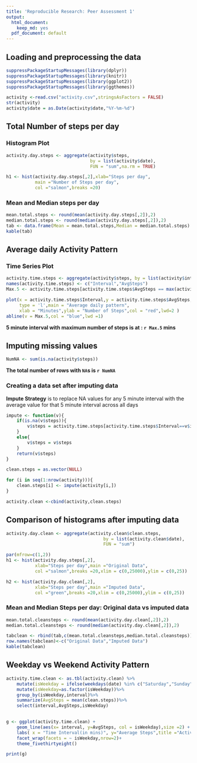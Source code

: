 ```yaml
---
title: 'Reproducible Research: Peer Assessment 1'
output:
  html_document:
    keep_md: yes
  pdf_document: default
---
```



## Loading and preprocessing the data
```r
suppressPackageStartupMessages(library(dplyr))
suppressPackageStartupMessages(library(knitr))
suppressPackageStartupMessages(library(ggplot2))
suppressPackageStartupMessages(library(ggthemes))
```

```r
activity <-read.csv("activity.csv",stringsAsFactors = FALSE)
str(activity)
activity$date = as.Date(activity$date,"%Y-%m-%d")

``` 

## Total Number of steps per day 

### Histogram Plot
```r

activity.day.steps <- aggregate(activity$steps, 
                                by = list(activity$date),
                                FUN = "sum",na.rm = TRUE)

h1 <- hist(activity.day.steps[,2],xlab="Steps per day",
           main ="Number of Steps per day",
           col ="salmon",breaks =20)

```

### Mean and Median steps per day
```r
mean.total.steps <- round(mean(activity.day.steps[,2]),2)
median.total.steps <- round(median(activity.day.steps[,2]),2)
tab <- data.frame(Mean = mean.total.steps,Median = median.total.steps)
kable(tab)
```
 

## Average daily Activity Pattern

### Time Series Plot
```r

activity.time.steps <- aggregate(activity$steps, by = list(activity$interval),FUN = "mean",na.rm = TRUE)
names(activity.time.steps) <- c("Interval","AvgSteps")
Max.5 <- activity.time.steps[activity.time.steps$AvgSteps == max(activity.time.steps$AvgSteps),1 ]

plot(x = activity.time.steps$Interval,y = activity.time.steps$AvgSteps,
     type = 'l',main = "Average daily pattern",
     xlab = "Minutes",ylab = "Number of Steps",col = "red",lwd=2 )
abline(v = Max.5,col = "blue",lwd =1)
```
**5 minute interval with maximum number of steps is at : `r Max.5` mins**


## Imputing missing values

```r
NumNA <- sum(is.na(activity$steps))
```

**The total number of rows with `NA`s is `r NumNA`**

### Creating a data set after imputing data

**Impute Strategy** is to replace NA values for any 5 minute interval with the average value for that 5 minute interval across all days

```r
impute <- function(v){
    if(is.na(v$steps)){
        v$steps = activity.time.steps[activity.time.steps$Interval==v$interval,2]
    }
    else{
        v$steps = v$steps
    } 
    return(v$steps)
}

clean.steps = as.vector(NULL)

for (i in seq(1:nrow(activity))){
    clean.steps[i] <- impute(activity[i,])
}

activity.clean <-cbind(activity,clean.steps)

```

## Comparison of histograms after imputing data

```r
activity.day.clean <- aggregate(activity.clean$clean.steps,
                                     by = list(activity.clean$date),
                                     FUN = "sum")

par(mfrow=c(1,2))
h1 <- hist(activity.day.steps[,2],
           xlab="Steps per day",main ="Original Data",
           col ="salmon",breaks =20,xlim = c(0,25000),ylim = c(0,25))

h2 <- hist(activity.day.clean[,2],
           xlab="Steps per day",main ="Imputed Data",
           col ="green",breaks =20,xlim = c(0,25000),ylim = c(0,25))

```

### Mean and Median Steps per day: Original data vs imputed data

```r

mean.total.cleansteps <- round(mean(activity.day.clean[,2]),2)
median.total.cleansteps <- round(median(activity.day.clean[,2]),2)

tabclean <- rbind(tab,c(mean.total.cleansteps,median.total.cleansteps))
row.names(tabclean)<-c("Original Data","Imputed Data")
kable(tabclean)
```
 

## Weekday vs Weekend Activity Pattern

```r

activity.time.clean <- as.tbl(activity.clean) %>%
    mutate(isWeekday = ifelse(weekdays(date) %in% c("Saturday","Sunday"),"Weekend","Weekday"))%>%
    mutate(isWeekday=as.factor(isWeekday))%>%
    group_by(isWeekday,interval)%>%
    summarize(AvgSteps = mean(clean.steps))%>%
    select(interval,AvgSteps,isWeekday)

    
g <- ggplot(activity.time.clean) +
    geom_line(aes(x= interval, y=AvgSteps, col = isWeekday),size =2) +
    labs( x = "Time Interval(in mins)", y="Average Steps",title ="Activity Pattern") +
    facet_wrap(facets = ~ isWeekday,nrow=2)+
    theme_fivethirtyeight()

print(g)

```
